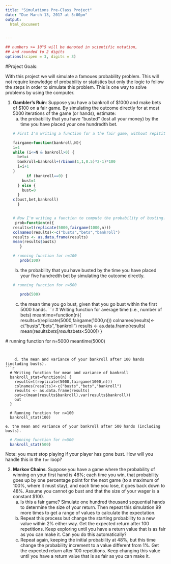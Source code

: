 ```yaml
---
title: "Simulations Pre-Class Project"
date: "Due March 13, 2017 at 5:00pm"
output:
  html_document


---
```


<style type="text/css">
.table {

    width: 80%;
    margin-left:10%; 
    margin-right:10%;
}
</style>
```r
## numbers >= 10^5 will be denoted in scientific notation,
## and rounded to 2 digits
options(scipen = 3, digits = 3)
```




#Project Goals:


With this project we will simulate a famoues probability problem. This will not require knowledge of probability or statistics but only the logic to follow the steps in order to simulate this problem. This is one way to solve problems by using the computer. 

 1. **Gambler's Ruin**: Suppose you have a bankroll of $1000 and make bets of $100 on a fair game. By simulating the outcome directly for at most 5000 iterations of the game (or hands), estimate:
    a. the probability that you have "busted" (lost all your money) by the time you have placed your one hundredth bet. 
    ```r
    # First I'm writing a function for a the fair game, without repititions.

    fairgame=function(bankroll,N){
    i=1
    while (i<=N & bankroll>0) {
      bet=i
      bankroll=bankroll+(rbinom(1,1,0.5)*2-1)*100
      i=i+1
    }
          if (bankroll==0) {
        bust=1
      } else {
        bust=0
      }
    c(bust,bet,bankroll)
      }
    

    # Now I'm writing a function to compute the probability of busting.
     prob=function(n){
    results=t(replicate(5000,fairgame(1000,n)))
    colnames(results)<-c("busts","bets","bankroll")
    results <- as.data.frame(results)
    mean(results$busts)
   }
   
    # running function for n=100
   prob(100)

    
    ```
    b. the probability that you have busted by the time you have placed your five hundredth bet by simulating the outcome directly. 
    ```r
    # running function for n=500

       prob(500)
    
    ```
    c. the mean time you go bust, given that you go bust within the first 5000 hands.
```r
  # Writing function for average time (i.e., number of bets)
  meantime=function(n){
    results=t(replicate(5000,fairgame(1000,n)))
    colnames(results)<-c("busts","bets","bankroll")
    results <- as.data.frame(results)
    mean(results$bets[results$bets<5000])
  }

  # running function for n=5000
  meantime(5000)
```

    
    d. the mean and variance of your bankroll after 100 hands (including busts).
```r
  # Writing function for mean and variance of bankroll
  bankroll_stat=function(n) {
    results=t(replicate(5000,fairgame(1000,n)))
    colnames(results)<-c("busts","bets","bankroll")
    results <- as.data.frame(results)
    out=c(mean(results$bankroll),var(results$bankroll))
    out
  }

  # Running function for n=100
  bankroll_stat(100)  
```
    
    e. the mean and variance of your bankroll after 500 hands (including busts).
```r
  # Running function for n=500
  bankroll_stat(500)  
```
 
Note: you *must* stop playing if your player has gone bust. How will you handle this in the `for` loop?

2. **Markov Chains**. Suppose you have a game where the probability of winning on your first hand is 48%; each time you win, that probability goes up by one percentage point for the next game (to a maximum of 100%, where it must stay), and each time you lose, it goes back down to 48%. Assume you cannot go bust and that the size of your wager is a constant $100.
    a. Is this a fair game? Simulate one hundred thousand sequential hands to determine the size of your return. Then repeat this simulation 99 more times to get a range of values to calculate the expectation.
    b. Repeat this process but change the starting probability to a new value within 2% either way. Get the expected return after 100 repetitions. Keep exploring until you have a return value that is as fair as you can make it. Can you do this automatically?
    c. Repeat again, keeping the initial probability at 48%, but this time change the probability increment to a value different from 1%. Get the expected return after 100 repetitions. Keep changing this value until you have a return value that is as fair as you can make it. 
